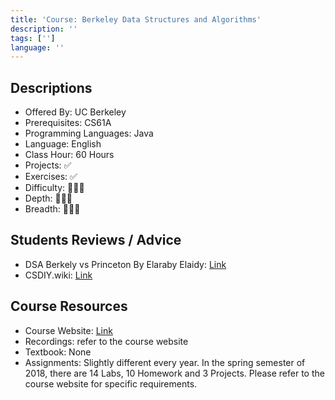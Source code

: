 ```yaml
---
title: 'Course: Berkeley Data Structures and Algorithms'
description: ''
tags: ['']
language: ''
---
```


## Descriptions

-   Offered By: UC Berkeley
-   Prerequisites: CS61A
-   Programming Languages: Java
-   Language: English
-   Class Hour: 60 Hours
-   Projects: ✅
-   Exercises: ✅
-   Difficulty: 🌟🌟🌟
-   Depth: 🌟🌟🌟
-   Breadth: 🌟🌟🌟

## Students Reviews / Advice

-   DSA Berkely vs Princeton By Elaraby Elaidy: [Link](/blog/dsa-berkeley-vs-princeton-elaraby-elaidy)
-   CSDIY.wiki: [Link](https://csdiy.wiki/en/%E6%95%B0%E6%8D%AE%E7%BB%93%E6%9E%84%E4%B8%8E%E7%AE%97%E6%B3%95/CS61B/)

## Course Resources

-   Course Website: [Link](https://sp18.datastructur.es/)
-   Recordings: refer to the course website
-   Textbook: None
-   Assignments: Slightly different every year. In the spring semester of 2018, there are 14 Labs, 10 Homework and 3 Projects. Please refer to the course website for specific requirements.
